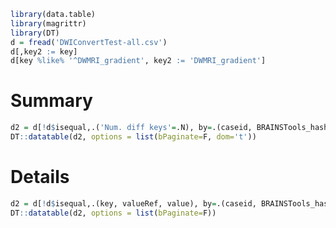 ```r
library(data.table)
library(magrittr)
library(DT)
d = fread('DWIConvertTest-all.csv')
d[,key2 := key]
d[key %like% '^DWMRI_gradient', key2 := 'DWMRI_gradient']
```

# Summary

```r
d2 = d[!d$isequal,.('Num. diff keys'=.N), by=.(caseid, BRAINSTools_hash)]
DT::datatable(d2, options = list(bPaginate=F, dom='t'))
```

# Details

```r
d2 = d[!d$isequal,.(key, valueRef, value), by=.(caseid, BRAINSTools_hash)]
DT::datatable(d2, options = list(bPaginate=F))

```
